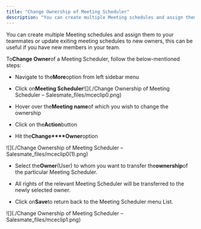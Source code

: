 ```yaml
---
title: "Change Ownership of Meeting Scheduler"
description: "You can create multiple Meeting schedules and assign them to your teammates or update exiting meeting schedules to new owners, this can be useful if y..."
---
```


You can create multiple Meeting schedules and assign them to your teammates or update exiting meeting schedules to new owners, this can be useful if you have new members in your team.

To**Change Owner**of a Meeting Scheduler, follow the below-mentioned steps:


*   Navigate to the**More**option from left sidebar menu

*   Click on**Meeting Scheduler**![](./Change Ownership of Meeting Scheduler – Salesmate_files/mceclip0.png)


*   Hover over the**Meeting name**of which you wish to change the ownership

*   Click on the**Action**button

*   Hit the**Change****Owner**option

![](./Change Ownership of Meeting Scheduler – Salesmate_files/mceclip0(1).png)


*   Select the**Owner**(User) to whom you want to transfer the**ownership**of the particular Meeting Scheduler.

*   All rights of the relevant Meeting Scheduler will be transferred to the newly selected owner.

*   Click on**Save**to return back to the Meeting Scheduler menu List.

![](./Change Ownership of Meeting Scheduler – Salesmate_files/mceclip1.png)
